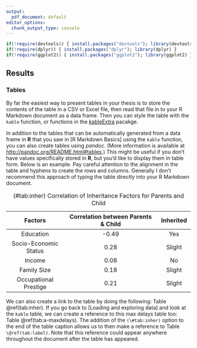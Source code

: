 ```yaml
---
output:
  pdf_document: default
editor_options:
  chunk_output_type: console
---
```


```r
if(!require(devtools)) { install.packages("devtools"); library(devtools) }
if(!require(dplyr)) { install.packages("dplyr"); library(dplyr) }
if(!require(ggplot2)) { install.packages("ggplot2"); library(ggplot2) }
```

## Results {#a-results}

### Tables {#a-tables}

By far the easiest way to present tables in your thesis is to store the contents of the table in a CSV or Excel file, then read that file in to your R Markdown document as a data frame.
Then you can style the table with the `kable` function, or functions in the [kableExtra](https://cran.r-project.org/web/packages/kableExtra/index.html) pacakge. 

In addition to the tables that can be automatically generated from a data frame in **R** that you saw in [R Markdown Basics] using the `kable` function, you can also create tables using _pandoc_.
(More information is available at <http://pandoc.org/README.html#tables>.)
This might be useful if you don't have values specifically stored in **R**, but you'd like to display them in table form.
Below is an example.
Pay careful attention to the alignment in the table and hyphens to create the rows and columns.
Generally I don't recommend this approach of typing the table directly into your R Markdown document. 

----------------------------------------------------------------------------------
  Factors                    Correlation between Parents & Child      Inherited
------------------------- ----------------------------------------- --------------
  Education                                -0.49                         Yes
  
  Socio-Economic Status                     0.28                        Slight   
  
  Income                                    0.08                          No
  
  Family Size                               0.18                        Slight
  
  Occupational Prestige                     0.21                        Slight
------------------------- ----------------------------------------- --------------
Table: (\#tab:inher) Correlation of Inheritance Factors for Parents and Child 

We can also create a link to the table by doing the following: Table \@ref(tab:inher).
If you go back to [Loading and exploring data] and look at the `kable` table, we can create a reference to this max delays table too: Table \@ref(tab:a-maxdelays).
The addition of the `(\#tab:inher)` option to the end of the table caption allows us to then make a reference to Table `\@ref(tab:label)`.
Note that this reference could appear anywhere throughout the document after the table has appeared.  

<!-- We will next explore ways to create this label-ref link using figures. -->

\clearpage

<!-- clearpage ends the page, and also dumps out all floats.
  Floats are things like tables and figures. -->
